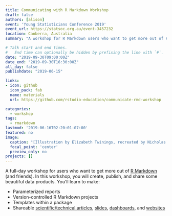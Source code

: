 ```yaml
---
title: Communicating with R Markdown Workshop
draft: false
authors: [alison]
event: 'Young Statisticians Conference 2019'
event_url: https://statsoc.org.au/event-3457232
location: Canberra, Australia
summary: "A workshop for R Markdown users who want to get more out of R Markdown (and friends)."

# Talk start and end times.
#   End time can optionally be hidden by prefixing the line with `#`.
date: "2019-09-30T09:00:00Z"
date_end: "2019-09-30T16:30:00Z"
all_day: false
publishdate: "2019-06-15"

links:
- icon: github
  icon_pack: fab
  name: materials
  url: https://github.com/rstudio-education/communicate-rmd-workshop

categories:
  - workshop
tags:
  - rmarkdown
lastmod: '2019-06-16T02:20:01-07:00'
featured: no
image:
  caption: "[Illustration by Elizabeth Twinings, recreated by Nicholas Rougeux (CC-BY-SA)](https://www.c82.net/twining/plants/?id=118)"
  focal_point: 'center'
  preview_only: no
projects: []
---
```


A full-day workshop for <i class="fab fa-r-project"></i> users who want to get more out of [R Markdown](https://rmarkdown.rstudio.com/) (and friends). In this workshop, you will create, publish, and share some beautiful data products. You'll learn to make:

+ Parameterized reports
+ Version-controlled R Markdown projects
+ Templates within a package
+ Shareable [scientific/technical articles](https://rstudio.github.io/distill/basics.html), [slides](https://bookdown.org/yihui/rmarkdown/xaringan.html), [dashboards](https://rmarkdown.rstudio.com/flexdashboard/), and [websites](https://bookdown.org/yihui/rmarkdown/websites.html)

